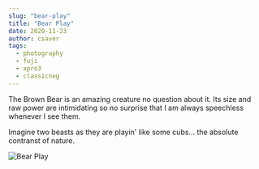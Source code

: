 ```yaml
---
slug: "bear-play"
title: "Bear Play"
date: 2020-11-23
author: csaver
tags:
  - photography
  - fuji
  - xpro3
  - classicneg
---
```


The Brown Bear is an amazing creature no question about it.
Its size and raw power are intimidating so no surprise that I am always speechless whenever I see them.

Imagine two beasts as they are playin' like some cubs... the absolute contranst of nature.

![Bear Play](/images/bear-0711-1200.jpg)
